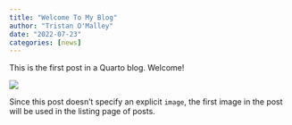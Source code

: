```yaml
---
title: "Welcome To My Blog"
author: "Tristan O'Malley"
date: "2022-07-23"
categories: [news]
---
```


This is the first post in a Quarto blog. Welcome!

![](thumbnail.jpg)

Since this post doesn't specify an explicit `image`, the first image in the post will be used in the listing page of posts.
